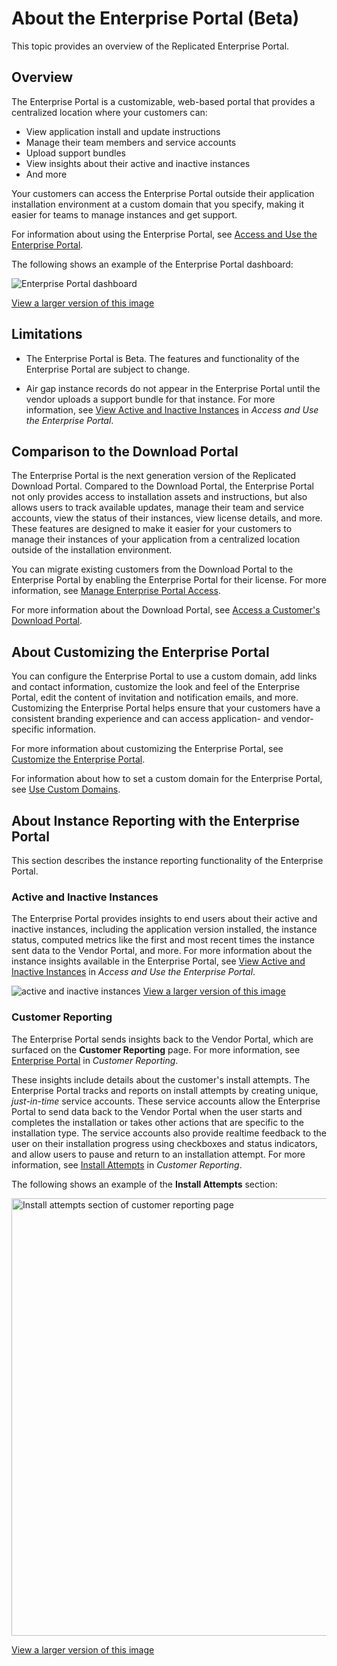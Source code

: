 # About the Enterprise Portal (Beta)

This topic provides an overview of the Replicated Enterprise Portal.

## Overview

The Enterprise Portal is a customizable, web-based portal that provides a centralized location where your customers can:
* View application install and update instructions
* Manage their team members and service accounts
* Upload support bundles
* View insights about their active and inactive instances
* And more

Your customers can access the Enterprise Portal outside their application installation environment at a custom domain that you specify, making it easier for teams to manage instances and get support. 

For information about using the Enterprise Portal, see [Access and Use the Enterprise Portal](enterprise-portal-use).

The following shows an example of the Enterprise Portal dashboard:

![Enterprise Portal dashboard](/images/enterprise-portal-dashboard.png)

[View a larger version of this image](/images/enterprise-portal-dashboard.png)

## Limitations

* The Enterprise Portal is Beta. The features and functionality of the Enterprise Portal are subject to change.

* Air gap instance records do not appear in the Enterprise Portal until the vendor uploads a support bundle for that instance. For more information, see [View Active and Inactive Instances](/vendor/enterprise-portal-use#view-active-and-inactive-instances) in _Access and Use the Enterprise Portal_.

## Comparison to the Download Portal

The Enterprise Portal is the next generation version of the Replicated Download Portal. Compared to the Download Portal, the Enterprise Portal not only provides access to installation assets and instructions, but also allows users to track available updates, manage their team and service accounts, view the status of their instances, view license details, and more. These features are designed to make it easier for your customers to manage their instances of your application from a centralized location outside of the installation environment.

You can migrate existing customers from the Download Portal to the Enterprise Portal by enabling the Enterprise Portal for their license. For more information, see [Manage Enterprise Portal Access](enterprise-portal-invite).

For more information about the Download Portal, see [Access a Customer's Download Portal](/vendor/releases-share-download-portal).

## About Customizing the Enterprise Portal

You can configure the Enterprise Portal to use a custom domain, add links and contact information, customize the look and feel of the Enterprise Portal, edit the content of invitation and notification emails, and more. Customizing the Enterprise Portal helps ensure that your customers have a consistent branding experience and can access application- and vendor-specific information.

For more information about customizing the Enterprise Portal, see [Customize the Enterprise Portal](enterprise-portal-configure).

For information about how to set a custom domain for the Enterprise Portal, see [Use Custom Domains](/vendor/custom-domains-using).

## About Instance Reporting with the Enterprise Portal

This section describes the instance reporting functionality of the Enterprise Portal.

### Active and Inactive Instances

The Enterprise Portal provides insights to end users about their active and inactive instances, including the application version installed, the instance status, computed metrics like the first and most recent times the instance sent data to the Vendor Portal, and more. For more information about the instance insights available in the Enterprise Portal, see [View Active and Inactive Instances](/vendor/enterprise-portal-use#view-active-and-inactive-instances) in _Access and Use the Enterprise Portal_.

![active and inactive instances](/images/enterprise-portal-instance-status-details.png)
[View a larger version of this image](/images/enterprise-portal-instance-status-details.png)

### Customer Reporting

The Enterprise Portal sends insights back to the Vendor Portal, which are surfaced on the **Customer Reporting** page. For more information, see [Enterprise Portal](/vendor/customer-reporting#enterprise-portal-beta) in _Customer Reporting_.

These insights include details about the customer's install attempts. The Enterprise Portal tracks and reports on install attempts by creating unique, _just-in-time_ service accounts. These service accounts allow the Enterprise Portal to send data back to the Vendor Portal when the user starts and completes the installation or takes other actions that are specific to the installation type. The service accounts also provide realtime feedback to the user on their installation progress using checkboxes and status indicators, and allow users to pause and return to an installation attempt. For more information, see [Install Attempts](/vendor/customer-reporting#install-attempts-beta) in _Customer Reporting_.

The following shows an example of the **Install Attempts** section:

<img alt="Install attempts section of customer reporting page" src="/images/customer-reporting-install-attempts-expanded.png" width="700px"/>

[View a larger version of this image](/images/customer-reporting-install-attempts-expanded.png)